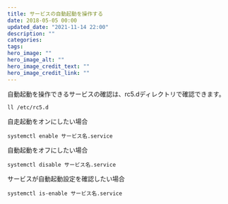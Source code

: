 ```yaml
---
title: サービスの自動起動を操作する
date: 2018-05-05 00:00
updated_date: "2021-11-14 22:00"
description: ""
categories:
tags:
hero_image: ""
hero_image_alt: ""
hero_image_credit_text: ""
hero_image_credit_link: ""
---
```

自動起動を操作できるサービスの確認は、rc5.dディレクトリで確認できます。

```
ll /etc/rc5.d
```

自走起動をオンにしたい場合

```
systemctl enable サービス名.service
```

自動起動をオフにしたい場合

```
systemctl disable サービス名.service
```

サービスが自動起動設定を確認したい場合

```
systemctl is-enable サービス名.service
```
